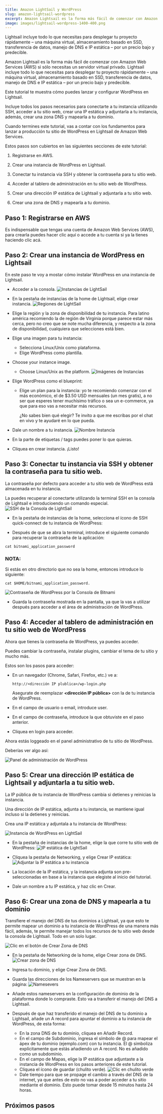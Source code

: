 ```yaml
---
title: Amazon LightSail y WordPress
slug: amazon-lightsail-wordpress
excerpt: Amazon Lightsail es la forma más fácil de comenzar con Amazon Web Services (AWS) si sólo necesitas un servidor virtual privado. 
image: images/lightsail-wordpress-1400-400.png
---
```

Lightsail incluye todo lo que necesitas para desplegar tu proyecto rápidamente – una máquina virtual, almacenamiento basado en SSD, transferencia de datos, manejo de DNS e IP estática – por un precio bajo y predecible.

Amazon Lightsail es la forma más fácil de comenzar con Amazon Web Services (AWS) si sólo necesitas un servidor virtual privado. Lightsail incluye todo lo que necesitas para desplegar tu proyecto rápidamente – una máquina virtual, almacenamiento basado en SSD, transferencia de datos, manejo de DNS e IP estática – por un precio bajo y predecible.

Este tutorial te muestra cómo puedes lanzar y configurar WordPress en Lightsail.

Incluye todos los pasos necesarios para conectarte a tu instancia utilizando SSH, acceder a tu sitio web, crear una IP estática y adjuntarla a tu instancia, además, crear una zona DNS y mapearla a tu dominio.

Cuando termines este tutorial, vas a contar con los fundamentos para lanzar a producción tu sitio de WordPress en Lightsail de Amazon Web Services.

Estos pasos son cubiertos en las siguientes secciones de este tutorial:

1. Registrarse en AWS.

1. Crear una instancia de WordPress en Lightsail.

1. Conectar tu instancia via SSH y obtener la contraseña para tu sitio web.

1. Acceder al tablero de administración en tu sitio web de WordPress.

1. Crear una dirección IP estática de Lightsail y adjuntarla a tu sitio web.

1. Crear una zona de DNS y mapearla a tu dominio.

## Paso 1: Registrarse en AWS
Es indispensable que tengas una cuenta de Amazon Web Services (AWS), para crearla puedes hacer clic aquí o accede a tu cuenta si ya la tienes haciendo clic acá.

##  Paso 2: Crear una instancia de WordPress en Lightsail
En este paso te voy a mostar cómo instalar WordPress en una instancia de Lightsail.

* Acceder a la consola.
![Instancias de LightSail](images/instancias-lightsail.jpg)
* En la pestaña de instancias de la home de Lightsail, elige crear instancia.
![Regiones de LightSail](images/regiones-lightsail.jpg)
* Elige la región y la zona de disponibilidad de tu instancia. Para latino américa recomiendo la de región de Virginia porque parece estar más cerca, pero no creo que se note mucha diferencia, y respecto a la zona de disponibilidad, cualquiera que selecciones está bien.
  
* Elige una imagen para tu instancia:
    - Selecciona Linux/Unix como plataforma.
    - Elige WordPress como plantilla.
* Choose your instance image.
    * Choose Linux/Unix as the platform.
![Imágenes de Instancias](images/imagenes-instancias-lightsail.jpg)
* Elige WordPress como el blueprint:
    * Elige un plan para la instancia: yo te recomiendo comenzar con el más económico, el de $3.50 USD mensuales (un mes gratis), a no ser que esperes tener muchísimo tráfico o sea un e-commerce, ya que para eso vas a necesitar más recursos.
 
        ¿No sabes bien qué elegir? Te invito a que me escribas por el chat en vivo y te ayudaré en lo que pueda.
* Dale un nombre a tu instancia.
![Nombre Instancia](images/nombre-instancia-lightsail.jpg)
* En la parte de etiquetas / tags puedes poner lo que quieras.
* Cliquea en crear instancia. ¡Listo!

## Paso 3: Conectar tu instancia via SSH y obtener la contraseña para tu sitio web.
La contraseña por defecto para acceder a tu sitio web de WordPress está almacenada en tu instancia.

La puedes recuperar al conectarte utilizando la terminal SSH en la consola de Lightsail e introducioendo un comando especial.
![SSH de la Consola de LightSail](images/ssh-consola-lightsail.jpg)

* En la pestaña de instancias de la home, selecciona el ícono de SSH quick-connect de tu instancia de WordPress:

* Después de que se abra la terminal, introduce el siguiente comando para recuperar la contraseña de la aplicación:

`cat bitnami_application_password`

### NOTA:
Si estás en otro directorio que no sea la home, entonces introduce lo siguiente:

`cat $HOME/bitnami_application_password.`

![Contraseña de WordPress por la Consola de Bitnami](images/contraseña-wordpress-consola-bitnami-lightsail.jpg)

* Guarda la contraseña mostrada en la pantalla, ya que la vas a utilizar después para acceder a el área de administración de WordPress.

## Paso 4: Acceder al tablero de administración en tu sitio web de WordPress

Ahora que tienes la contraseña de WordPress, ya puedes acceder.

Puedes cambiar la contraseña, instalar plugins, cambiar el tema de tu sitio y mucho más.

Estos son los pasos para acceder:

* En un navegador (Chrome, Safari, Firefox, etc.) ve a:

    `http://<dirección IP plublica>/wp-login.php`

    Asegurate de reemplazar **<dirección IP pública>** con la de tu instancia de WordPress.

* En el campo de usuario o email, introduce user.
* En el campo de contraseña, introduce la que obtuviste en el paso anterior.
* Cliquea en login para acceder.

Ahora estás loggeado en el panel administrativo de tu sitio de WordPress.

Deberías ver algo así:

![Panel de administración de WordPress](images/panel-administracion-wordpress.jpg)

## Paso 5: Crear una dirección IP estática de Lightsail y adjuntarla a tu sitio web.

La IP pública de tu instancia de WordPress cambia si detienes y reinicias la instancia.

Una dirección de IP estática, adjunta a tu instancia, se mantiene igual incluso si la detienes y reinicias.

Crea una IP estática y adjuntala a tu instancia de WordPress:

![Instancia de WordPress en LightSail](images/ssh-consola-lightsail.jpg)

* En la pestaña de instancias de la home, elige la que corre tu sitio web de WordPress:
    ![IP estática de LightSail](images/ip-estatica-lightsail.jpg)
    
* Cliquea la pestaña de Networking, y elige Crear IP estática:
    ![Adjuntar la IP estática a tu instancia](images/ip-estatica-adjuntar-instancia-lightsail.jpg)
    
* La locación de la IP estática, y la instancia adjunta son pre-seleccionadas en base a la instancia que elegiste al inicio del tutorial.
* Dale un nombre a tu IP estática, y haz clic en Crear.

## Paso 6: Crear una zona de DNS y mapearla a tu dominio

Transfiere el manejo del DNS de tus dominios a Lightsail, ya que esto te permite mapear un dominio a tu instancia de WordPress de una manera más fácil, además, te permite manejar todos los recursos de tu sitio web desde la consola de Lightsail. Todo en un solo lugar.

![Clic en el botón de Crear Zona de DNS](images/crear-zona-dns-lightsail.jpg)

* En la pestaña de Networking de la home, elige Crear zona de DNS.
    ![Crear zona de DNS](images/crear-zona-dns-final-lightsail.jpg)
    
* Ingresa tu dominio, y elige Crear Zona de DNS.
* Guarda las direcciones de los Nameservers que se muestran en la página:
    ![Namesevers](images/nameservers-lightsail.jpg)
    
* Añade estos nameservers en la configuración de dominio de la plataforma donde lo compraste. Esto va a transferir el manejo del DNS a Lightsail.
* Después de que haz transferido el manejo del DNS de tu dominio a Lightsail, añade un A record para apuntar el dominio a tu instancia de WordPress, de esta forma:
    * En la zona DNS de tu dominio, cliquea en Añadir Record.
    * En el campo de Subdominio, ingresa el símbolo de @ para mapear el ápex de tu dominio (ejemplo.com) con tu instancia. El @ simboliza explícitamente que estás añadiendo un A record. No es añadido como un subdominio.
    * En el campo de Mapas, elige la IP estática que adjuntaste a la instancia de WordPress en los pasos anteriores de este tutorial.
    * Cliquea el ícono de guardar (chulito verde).
    ![Clic en chulito verde](images/record-dns-lightsail.jpg)
    * Dale tiempo para que se propage el cambio a través del DNS de la internet, ya que antes de esto no vas a poder acceder a tu sitio mediante el dominio. Esto puede tomar desde 15 minutos hasta 24 horas.
    
## Próximos pasos